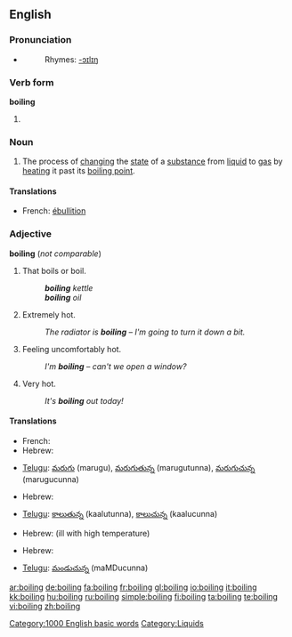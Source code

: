 ==English==

===Pronunciation===
*{{audio|en-us-boiling.ogg|Audio (US)}}
*:Rhymes: [[Rhymes:English:-ɔɪlɪŋ|-ɔɪlɪŋ]]

===Verb form===
'''boiling'''

# {{present participle of|boil}}

===Noun===
{{wikipedia}}
{{en-noun|-}}

# The process of [[change|changing]] the [[state]] of a [[substance]] from [[liquid]] to [[gas]] by [[heat]]ing it past its [[boiling point]].

====Translations====
{{top}}
* French: [[ébullition]] {{f}}
{{bottom}}

===Adjective===
'''boiling''' (''not comparable'')

# That boils or boil.
#:'''''boiling''' kettle''
#:'''''boiling''' oil''
# {{context|of a thing|informal}} Extremely hot.
#:''The radiator is '''boiling''' &ndash; I'm going to turn it down a bit.''
# {{context|of a person|informal}} Feeling uncomfortably hot.
#:''I'm '''boiling''' &ndash; can't we open a window?''
# {{context|of the weather}} Very hot.
#:''It's '''boiling''' out today!''

====Translations====
{{trans-top|that boil(s)}}
* French: {{t-|fr|bouillant|m}}
* Hebrew: {{t-|he|רותח|alt=רוֹתֵחַ|tr=rotéakh|sc=Hebr}} {{m}}
{{trans-mid}}
* [[Telugu]]: [[మరుగు]] (marugu), [[మరుగుతున్న]] (marugutunna), [[మరుగుచున్న]] (marugucunna)
{{trans-bottom}}

{{trans-top|of a thing: extremely hot}}
* Hebrew: {{t-|he|רותח|alt=רוֹתֵחַ|tr=rotéakh|sc=Hebr}} {{m}}
{{trans-mid}}
* [[Telugu]]: [[కాలుతున్న]] (kaalutunna), [[కాలుచున్న]] (kaalucunna)
{{trans-bottom}}

{{trans-top|of a person: feeling uncomfortably hot}}
* Hebrew: {{t-|he|קודח|alt=קוֹדֵחַ|tr=qodéakh|sc=Hebr}} {{m}} (ill with high temperature)
{{trans-mid}}
{{trans-bottom}}

{{trans-top|of the weather: very hot}}
* Hebrew: {{t-|he|לוהט|alt=לוֹהֵט|tr=lohéT|sc=Hebr}} {{m}}
{{trans-mid}} 
* [[Telugu]]: [[మండుచున్న]] (maMDucunna)
{{trans-bottom}}

[[Category:1000 English basic words]]
[[Category:Liquids]]

[[ar:boiling]]
[[de:boiling]]
[[fa:boiling]]
[[fr:boiling]]
[[gl:boiling]]
[[io:boiling]]
[[it:boiling]]
[[kk:boiling]]
[[hu:boiling]]
[[ru:boiling]]
[[simple:boiling]]
[[fi:boiling]]
[[ta:boiling]]
[[te:boiling]]
[[vi:boiling]]
[[zh:boiling]]